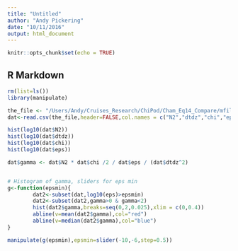 ```yaml
---
title: "Untitled"
author: "Andy Pickering"
date: "10/11/2016"
output: html_document
---
```


```r
knitr::opts_chunk$set(echo = TRUE)
```

## R Markdown


```r

rm(list=ls())
library(manipulate)

the_file <- "/Users/Andy/Cruises_Research/ChiPod/Cham_Eq14_Compare/mfiles/TestChiMethod/test.csv"
dat<-read.csv(the_file,header=FALSE,col.names = c("N2","dtdz","chi","eps"))

hist(log10(dat$N2))
hist(log10(dat$dtdz))
hist(log10(dat$chi))
hist(log10(dat$eps))

dat$gamma <- dat$N2 * dat$chi /2 / dat$eps / (dat$dtdz^2)


# Histogram of gamma, sliders for eps min
g<-function(epsmin){
        dat2<-subset(dat,log10(eps)>epsmin)
        dat2<-subset(dat2,gamma>0 & gamma<2)
        hist(dat2$gamma,breaks=seq(0,2,0.025),xlim = c(0,0.4))
        abline(v=mean(dat2$gamma),col="red")
        abline(v=median(dat2$gamma),col="blue")
}

manipulate(g(epsmin),epsmin=slider(-10,-6,step=0.5))

```